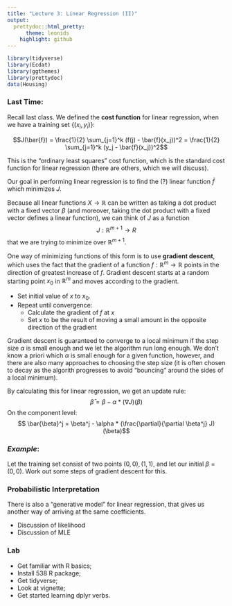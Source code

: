 ```yaml
---
title: "Lecture 3: Linear Regression (II)"
output:
  prettydoc::html_pretty:
      theme: leonids
    highlight: github
---
```


```r
library(tidyverse)
library(Ecdat)
library(ggthemes)
library(prettydoc)
data(Housing)
```

### Last Time:

Recall last class. We defined the **cost function** for linear regression, when we have a training set $\{(x_i, y_i)\}$:

$$J(\bar{f}) = \frac{1}{2} \sum_{j=1}^k (f(j) - \bar{f}(x_j))^2  = \frac{1}{2} \sum_{j=1}^k (y_j - \bar{f}(x_j))^2$$

This is the "ordinary least squares" cost function, which is the standard cost function for linear regression (there are others, which we will discuss). 

Our goal in performing linear regression is to find the (?) linear function $\bar{f}$ which minimizes $J$. 

Because all linear functions $X \rightarrow \mathbb{R}$ can be written as taking a dot product with a fixed vector $\beta$ (and moreover, taking the dot product with a fixed vector defines a linear function), we can think of $J$ as a function 
$$ J: \mathbb{R}^{m+1} \rightarrow R $$
that we are trying to minimize over $\mathbb{R}^{m+1}$. 

One way of minimizing functions of this form is to use **gradient descent**, which uses the fact that the gradient of a function $f: \mathbb{R}^m \rightarrow \mathbb{R}$ points in the direction of greatest increase of $f$. Gradient descent starts at a random starting point $x_0$ in $\mathbb{R}^m$ and moves according to the gradient. 

* Set initial value of $x$ to $x_0$.
* Repeat until convergence:
    * Calculate the gradient of $f$ at $x$
    * Set $x$ to be the result of moving a small amount in the opposite direction of the gradient

Gradient descent is guaranteed to converge to a local minimum if the step size $\alpha$ is small enough and we let the algorithm run long enough. We don't know a priori which $\alpha$ is small enough for a given function, however, and there are also many approaches to choosing the step size (it is often chosen to decay as the algorith progresses to avoid "bouncing" around the sides of a local minimum). 

By calculating this for linear regression, we get an update rule:
$$ \bar{\beta} = \beta - \alpha * (\nabla J)(\beta) $$
On the component level:
$$ \bar{\beta}^j = \beta^j -  \alpha * (\frac{\partial}{\partial \beta^j} J)(\beta)$$ 

### *Example*:

Let the training set consist of two points $(0,0), (1,1)$, and let our initial $\beta = (0,0)$. Work out some steps of gradient descent for this. 

### Probabilistic Interpretation

There is also a "generative model" for linear regression, that gives us another way of arriving at the same coefficients. 
 
* Discussion of likelihood 
* Discussion of MLE 

### Lab

* Get familiar with R basics;
* Install 538 R package;
* Get tidyverse;
* Look at vignette;
* Get started learning dplyr verbs.
